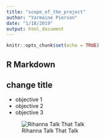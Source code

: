 ```yaml
---
title: "scope_of_the_project"
author: "Yarmaine Pierson"
date: "1/18/2019"
output: html_document
---
```


```r
knitr::opts_chunk$set(echo = TRUE)
```

## R Markdown
## change title
* objective 1 
* objective 2
* objective 3

![ Rihanna Talk That Talk ](https://upload.wikimedia.org/wikipedia/en/thumb/7/7a/Rihanna_-_Talk_That_Talk_%28deluxe%29.png/220px-Rihanna_-_Talk_That_Talk_%28deluxe%29.png)




